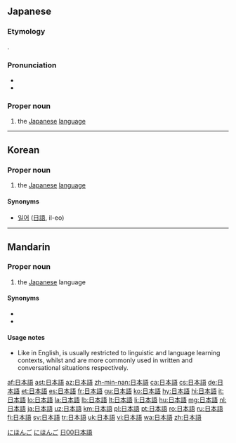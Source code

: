 ==Japanese==
{{ja-kanjitab|にち|k1=に|ほん|ご|yomi=on}}
{{wikipedia|lang=ja}}

===Etymology===
{{suffix|日本|tr1=Nihon|t1=Japan|語|tr2=go|t2=language|lang=ja||sort=にほんご}}.

===Pronunciation===
* {{IPA|lang=ja|[nihõ̞ŋgo̞]|[nihõ̞ŋŋo̞]}}
* {{audio|Ja-nihongo.ogg|Audio|lang=ja}}

===Proper noun===
{{ja-pos|proper|hira=にほんご}}

# the [[Japanese]] [[language]]

[[Category:1000 Japanese basic words|にほんご]]
[[Category:ja:Languages|にほんご]]

----

==Korean==

===Proper noun===
{{ko-pos|proper noun|hangeul=일본어|rv=ilbon-eo|hidx=ㅇ일본어}}

# the [[Japanese]] [[language]]

====Synonyms====
* [[일어]] ([[日語]], il-eo)

----

==Mandarin==
{{zh-hanzi-box|[[日本语]]|[[日本]][[語]]}}

===Proper noun===
{{cmn-proper noun|t|pin=Rìběnyǔ|pint=ri4ben3yu3|tra=日本語|sim=日本语|rs=日00}}

# the [[Japanese]] language

====Synonyms====
* {{l|cmn|日文|tr=Rìwén}}
* {{l|cmn|[[日语]]/[[日語]]|tr=Riyǔ}}

====Usage notes====
* Like {{term|Nihongo|lang=en}} in English, {{term|日本語|tr=Rìběnyǔ|lang=cmn}} is usually restricted to linguistic and language learning contexts, whilst {{term|日文|tr=Rìwén}} and {{term|[[日语]]/[[日語]]|tr=Riyǔ|lang=cmn}} are more commonly used in written and conversational situations respectively.

[[Category:cmn:Languages in traditional script|日00日本語]]

[[af:日本語]]
[[ast:日本語]]
[[az:日本語]]
[[zh-min-nan:日本語]]
[[ca:日本語]]
[[cs:日本語]]
[[de:日本語]]
[[et:日本語]]
[[es:日本語]]
[[fr:日本語]]
[[gu:日本語]]
[[ko:日本語]]
[[hy:日本語]]
[[hi:日本語]]
[[it:日本語]]
[[lo:日本語]]
[[la:日本語]]
[[lb:日本語]]
[[lt:日本語]]
[[li:日本語]]
[[hu:日本語]]
[[mg:日本語]]
[[nl:日本語]]
[[ja:日本語]]
[[uz:日本語]]
[[km:日本語]]
[[pl:日本語]]
[[pt:日本語]]
[[ro:日本語]]
[[ru:日本語]]
[[fi:日本語]]
[[sv:日本語]]
[[tr:日本語]]
[[uk:日本語]]
[[vi:日本語]]
[[wa:日本語]]
[[zh:日本語]]